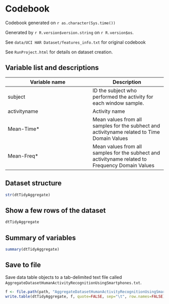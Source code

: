 Codebook
========

Codebook generated on `r as.character(Sys.time())` 

Generated by `r R.version$version.string` on `r R.version$os`.

See `data/UCI HAR Dataset/features_info.txt` for original codebook

See `RunProject.html` for details on dataset creation.

Variable list and descriptions
------------------------------

Variable name | Description
--------------|------------
subject       | ID the subject who performed the activity for each window sample.
activityname  | Activity name
Mean-Time*    | Mean values from all samples for the subhect and activityname related to Time Domain Values
Mean-Freq*    | Mean values from all samples for the subhect and activityname related to Frequency Domain Values

Dataset structure
-----------------

```r
str(dtTidyAggregate)
```

Show a few rows of the dataset
------------------------------

```r
dtTidyAggregate
```

Summary of variables
--------------------

```r
summary(dtTidyAggregate)
```

Save to file
------------

Save data table objects to a tab-delimited text file called `AggregateDatasetHumanActivityRecognitionUsingSmartphones.txt`.

```r
f <- file.path(path, "AggregateDatasetHumanActivityRecognitionUsingSmartphones.txt")
write.table(dtTidyAggregate, f, quote=FALSE, sep="\t", row.names=FALSE)
```